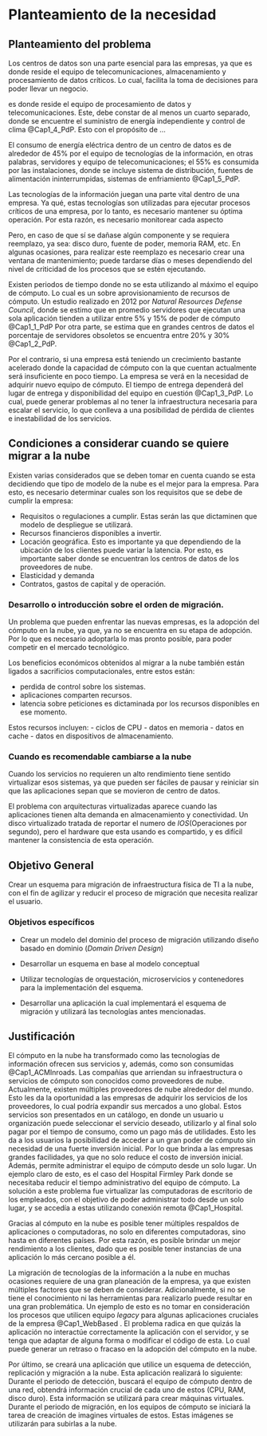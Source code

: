 <!--
This is for including Chapter 1.  Notice that it's also good practice to name your chunk.  This will help you debug potential issues as you knit.  The chunk above is called intro and the one below is called chapter1.  Feel free to change the name of the Rmd file as you wish, but don't forget to change it here from chap1.Rmd.
-->

<!--
The {#rmd-basics} text after the chapter declaration will allow us to link throughout the document back to the beginning of Chapter 1.  These labels will automatically be generated (if not specified) by changing the spaces to hyphens and capital letters to lowercase.  Look for the reference to this label at the beginning of Chapter 2.
-->

# Planteamiento de la necesidad {#rmd-basics}


## Planteamiento del problema
<!--
Seguir el ejemplo de este documento para describir el problema y la introducción del computo en la nube
European Scientific Journal April 2013 edition vol.9, No.12 ISSN: 1857 – 7881 (Print) e - ISSN 1857- 7431
222
PHYSICAL SERVER AND VIRTUAL SERVER: THE
PERFORMANCE TRADE-OFFS -->

<!-- 
iNICIAR CON ESTE ARTICULO, Y LUEGO SEGUIR CON LO QUE SE TIENE ESCRITO
https://www.datacenterknowledge.com/archives/2013/01/08/top-five-data-center-issues-dcim-to-the-rescue

hablar sobre el centro de datos y sus características

mencionar algunos de los standares de los centros de datos y la problematica
que puede generar mantener los componentes electricos o como considerar el crecimiento.


AQUI HABLAR DEL CAPEX, posiblemente buscar un porcentaje de recursos de una empresa 
que gasta al mes, para mantener un centro de datos "decente".i

al tener un datacenter es necesario contar con personal capacitado para realizar 
esa tarea, o administrador de sistema, el cual no soolo se encarga de realizar 
el monitoreo, cambios de partes fisicas como Sistemas oeprativos,etc. 

a mediados del siglo pasado empezaron a surgir los centros de datos donde se encontraban los mainframes los cuales abarcaban habitaciones enteras.

Data centers are at the center of modern software technology, serving a critical role in the expanding capabilities for enterprises
-->



Los centros de datos son una parte esencial para las empresas, ya que es donde reside el equipo de telecomunicaciones, almacenamiento y procesamiento de datos críticos.
Lo cual, facilita la toma de decisiones para poder llevar un negocio. 


es donde reside el equipo de procesamiento de datos y telecomunicaciones. 
Este, debe constar de al menos un cuarto separado, donde se encuentre el suministro de energía independiente y control de clima @Cap1_4_PdP.
Esto con el propósito de ...

<!--Alguno de los componentes que se pueden llegar a encontrar en este tipo de cuartos son: 
Algunas de las características que algunos centros de datos pueden brindar son:


Algunos de los componentes de este cuarto son : ejemplos. Por otro lado, un centro de datos puede puede tener diferentes características dependiendo del giro de la empresa.
Algunas de las características que puede llegar a ofrecer un centro de datos son: 

- Alta disponibilidad
- seguridad perimetral
- 

-->

El consumo de energía eléctrica dentro de un centro de datos es de alrededor de 45% por el equipo de tecnologías de la información, en otras palabras, servidores y equipo de telecomunicaciones; el 55% es consumida por las instalaciones, donde se incluye sistema de distribución, fuentes de alimentación ininterrumpidas, sistemas de enfriamiento @Cap1_5_PdP.

Las tecnologías de la información juegan una parte vital dentro de una empresa. Ya qué, estas tecnologías son utilizadas para ejecutar procesos críticos de una empresa, por lo tanto, es necesario mantener su óptima operación. 
Por esta razón, es necesario monitorear cada aspecto 

Pero, en caso de que sí se dañase algún componente y se requiera reemplazo, ya sea: disco duro, fuente de poder, memoria RAM, etc. En algunas ocasiones, para realizar este reemplazo es necesario crear una ventana de mantenimiento; puede tardarse días o meses dependiendo del nivel de criticidad de los procesos que se estén ejecutando.

<!--
El consumo de energía eléctrica dentro de un centro de datos es de alrededor de 45% por el equipo de tecnologías de la información, en otras palabras, servidores y equipo de telecomunicaciones; el 55% es consumida por las instalaciones, donde se incluye sistema de distribución, fuentes de alimentación ininterrumpidas, sistemas de enfriamiento @Cap1_5_PdP.

-->
<!-- Las tecnologías de la información juegan una parte vital dentro de una empresa. Ya qué, estas tecnologías son utilizadas para ejecutar procesos críticos, por lo tanto, es necesario mantener su operación óptima. Pero, sí se daña un componente o sufre una avería y se requiera un reemplazo de un componente físico (disco duro, fuente de poder, memoria RAM, etc). En algunas ocasiones, para realizar este reemplazo es necesario crear una ventana de mantenimiento; puede tardarse días o meses dependiendo del nivel de criticidad de los procesos que se estén ejecutando.

--> 
Existen periodos de tiempo donde no se esta utilizando al máximo el equipo de cómputo. Lo cual es un sobre aprovisionamiento de recursos de cómputo. Un estudio realizado en 2012 por *Natural Resources Defense Council*, donde se estimo que en promedio servidores que ejecutan una sola aplicación tienden a utilizar entre 5% y 15% de poder de cómputo @Cap1_1_PdP
Por otra parte, se estima que en grandes centros de datos el porcentaje de servidores obsoletos se encuentra entre 20% y 30% @Cap1_2_PdP. 

Por el contrario, si una empresa está teniendo un crecimiento bastante acelerado donde la capacidad de cómputo con la que cuentan actualmente será insuficiente en poco tiempo. La empresa se verá en la necesidad de adquirir nuevo equipo de cómputo. El tiempo de entrega dependerá del lugar de entrega y disponibilidad del equipo en cuestión @Cap1_3_PdP. Lo cual, puede generar problemas al no tener la infraestructura necesaria para escalar el servicio, lo que conlleva a una posibilidad de pérdida de clientes e inestabilidad de los servicios. 




## Condiciones a considerar cuando se quiere migrar a la nube


<!-- https://www.openstack.org/assets/marketing/OpenStack-the-Path-to-Cloud.pdf -->

Existen varias considerados que se deben tomar en cuenta cuando se esta decidiendo que tipo de modelo de la nube es el mejor para la empresa. Para esto, es necesario determinar cuales son los requisitos que se debe de cumplir la empresa:

- Requisitos o regulaciones a cumplir. Estas serán las que dictaminen que modelo de despliegue se utilizará. 
- Recursos financieros disponibles a invertir.
- Locación geográfica. Esto es importante ya que dependiendo de la ubicación de los clientes puede variar la latencia. Por esto, es importante saber donde se encuentran los centros de datos de los proveedores de nube. 
- Elasticidad y demanda
- Contratos, gastos de capital y de operación. 


### Desarrollo o introducción sobre el orden de migración.

Un problema que pueden enfrentar las nuevas empresas, es la adopción del cómputo en la nube, ya que, ya no se  encuentra en su etapa de  adopción. Por lo que es necesario adoptarla lo mas pronto posible, para poder competir en el mercado tecnológico. 

<!-- Kode Vicious Every Silver Lining Has a Cloud DOI: 10.1145/3232041-->
Los beneficios económicos obtenidos al migrar a la nube también están ligados a sacrificios computacionales, entre estos están:

- perdida de control sobre los sistemas.
- aplicaciones comparten recursos.
- latencia sobre peticiones es dictaminada por los recursos disponibles en ese momento.

Estos recursos incluyen:
- ciclos de CPU 
- datos en memoria 
- datos en cache
- datos en dispositivos de almacenamiento.


### Cuando es recomendable cambiarse a la nube  

<!--https://dl.acm.org/citation.cfm?doid=3001840.2988447     -->

Cuando los servicios no requieren un alto rendimiento tiene sentido virtualizar esos sistemas, ya que pueden ser fáciles de pausar y reiniciar sin que las aplicaciones sepan que se movieron de centro de datos.

El problema con arquitecturas virtualizadas aparece cuando las aplicaciones tienen alta demanda en almacenamiento y conectividad. Un disco virtualizado tratada de reportar el numero de *IOS*(Operaciones por segundo), pero el hardware que esta usando es compartido, y es difícil mantener la consistencia de esta operación.




<!--
COMPRAR EQUIPO DE COMPUTO REQUIERE 

Muchas empresas están adoptando nuevas tecnologías para reducir costos y aumentar aprovechamiento de recursos de computo, Virtualización, computo en la nube y contenedores son de las mas comunes. Pero para poder adoptar estas tecnologías en muchas ocasiones es necesario cambiar la forma de ofrecer servicios 

MODELO DE NEGOCIO
-->

## Objetivo General

Crear un esquema para migración de infraestructura física de TI a la nube, con el fin de agilizar y reducir el proceso de migración que necesita realizar el usuario.

### Objetivos específicos

- Crear un modelo del dominio del proceso de migración utilizando diseño basado en dominio (*Domain Driven Design*)

- Desarrollar un esquema en base al modelo conceptual
  
- Utilizar tecnologías de orquestación, microservicios y contenedores para la implementación del esquema.

- Desarrollar una aplicación la cual implementará el esquema de migración y utilizará las tecnologías antes mencionadas.



## Justificación

<!-- Utilizar el orden de desarrollo de texto de  Analisis of prices esta en Gdrive 
Capitulo 2
-->


El cómputo en la nube ha transformado como las tecnologías de información ofrecen sus servicios y, además, como son consumidas @Cap1_ACMInroads. Las compañías que arriendan su infraestructura o servicios de cómputo son conocidos como proveedores de nube. Actualmente, existen múltiples proveedores de nube alrededor del mundo. Esto les da la oportunidad a las empresas de adquirir los servicios de los proveedores, lo cual podría expandir sus mercados a uno global. Estos servicios son presentados en un catálogo, en donde un usuario u organización puede seleccionar el servicio deseado, utilizarlo y al final solo pagar por el tiempo de consumo, como un pago más de utilidades. Esto les da a los usuarios la posibilidad de acceder a un gran poder de cómputo sin necesidad de una fuerte inversión inicial. Por lo que brinda a las empresas grandes facilidades, ya que no solo reduce el costo de inversión inicial. Además, permite administrar el equipo de cómputo desde un solo lugar.  Un ejemplo claro de esto, es el caso del Hospital Firmley Park donde se necesitaba reducir el tiempo administrativo del equipo de cómputo. La solución a este problema fue virtualizar las computadoras de escritorio de los empleados, con el objetivo de poder administrar todo desde un solo lugar, y se accedía a estas utilizando conexión remota @Cap1_Hospital.

Gracias al cómputo en la nube es posible tener múltiples respaldos de aplicaciones o computadoras, no solo en diferentes computadoras, sino hasta en diferentes países. Por esta razón, es posible brindar un mejor rendimiento a los clientes, dado que es posible tener instancias de una aplicación lo más cercano posible a él.

La migración de tecnologías de la información a la nube en muchas ocasiones requiere de una gran planeación de la empresa, ya que existen múltiples factores que se deben de considerar. Adicionalmente, si no se tiene el conocimiento ni las herramientas para realizarlo puede resultar en una gran problemática. Un ejemplo de esto es no tomar en consideración los procesos que utilicen equipo *legacy* para algunas aplicaciones cruciales de la empresa @Cap1_WebBased . El problema radica en que quizás la aplicación no interactúe correctamente la aplicación con el servidor, y se tenga que adaptar de alguna forma o modificar el código de esta. Lo cual puede generar un retraso o fracaso en la adopción del cómputo en la nube. 

Por último, se creará una aplicación que utilice un esquema de detección, replicación y migración a la nube. Esta aplicación realizará lo siguiente: Durante el periodo de detección, buscará el equipo de cómputo dentro de una red, obtendrá información crucial de cada uno de estos (CPU, RAM, disco duro). Esta información se utilizará para crear máquinas virtuales. Durante el periodo de migración, en los equipos de cómputo se iniciará la tarea de creación de imagines virtuales de estos. Estas imágenes se utilizarán para subirlas a la nube.


 <!--
## Alcance del proyecto

## Tipo de proyecto
-->
